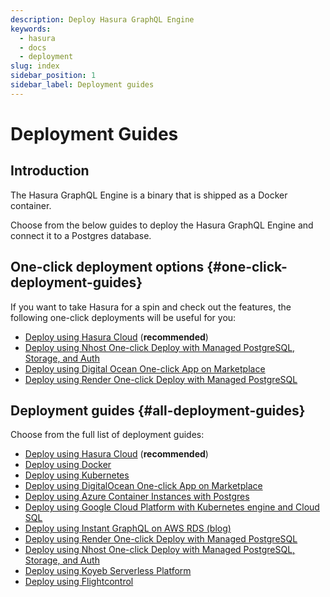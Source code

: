 ```yaml
---
description: Deploy Hasura GraphQL Engine
keywords:
  - hasura
  - docs
  - deployment
slug: index
sidebar_position: 1
sidebar_label: Deployment guides
---
```


# Deployment Guides

## Introduction

The Hasura GraphQL Engine is a binary that is shipped as a Docker container.

Choose from the below guides to deploy the Hasura GraphQL Engine and connect it to a Postgres database.

## One-click deployment options {#one-click-deployment-guides}

If you want to take Hasura for a spin and check out the features, the following one-click deployments will be useful for
you:

- [Deploy using Hasura Cloud](/getting-started/getting-started-cloud.mdx) (**recommended**)
- [Deploy using Nhost One-click Deploy with Managed PostgreSQL, Storage, and Auth](/deployment/deployment-guides/nhost-one-click.mdx)
- [Deploy using Digital Ocean One-click App on Marketplace](/deployment/deployment-guides/digital-ocean-one-click.mdx)
- [Deploy using Render One-click Deploy with Managed PostgreSQL](/deployment/deployment-guides/render-one-click.mdx)

## Deployment guides {#all-deployment-guides}

Choose from the full list of deployment guides:

- [Deploy using Hasura Cloud](/getting-started/getting-started-cloud.mdx) (**recommended**)
- [Deploy using Docker](/deployment/deployment-guides/docker.mdx)
- [Deploy using Kubernetes](/deployment/deployment-guides/kubernetes.mdx)
- [Deploy using DigitalOcean One-click App on Marketplace](/deployment/deployment-guides/digital-ocean-one-click.mdx)
- [Deploy using Azure Container Instances with Postgres](/deployment/deployment-guides/azure-container-instances-postgres.mdx)
- [Deploy using Google Cloud Platform with Kubernetes engine and Cloud SQL](/deployment/deployment-guides/google-kubernetes-engine-cloud-sql.mdx)
- [Deploy using Instant GraphQL on AWS RDS (blog)](https://hasura.io/blog/instant-graphql-on-aws-rds-1edfb85b5985/)
- [Deploy using Render One-click Deploy with Managed PostgreSQL](/deployment/deployment-guides/render-one-click.mdx)
- [Deploy using Nhost One-click Deploy with Managed PostgreSQL, Storage, and Auth](/deployment/deployment-guides/nhost-one-click.mdx)
- [Deploy using Koyeb Serverless Platform](/deployment/deployment-guides/koyeb.mdx)
- [Deploy using Flightcontrol](/deployment/deployment-guides/docker.mdx)
